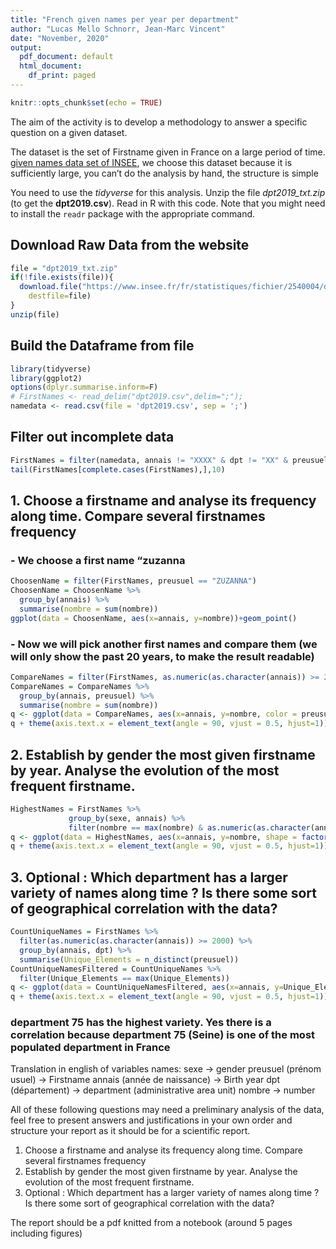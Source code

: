 ```yaml
---
title: "French given names per year per department"
author: "Lucas Mello Schnorr, Jean-Marc Vincent"
date: "November, 2020"
output:
  pdf_document: default
  html_document:
    df_print: paged
---
```


```r
knitr::opts_chunk$set(echo = TRUE)
```

The aim of the activity is to develop a methodology to answer a specific question on a given dataset. 

The dataset is the set of Firstname given in France on a large period of time. 
[given names data set of INSEE](https://www.insee.fr/fr/statistiques/fichier/2540004/dpt2017_txt.zip), we choose this dataset because it is sufficiently large, you can't do the analysis by hand, the structure is simple


You need to use the _tidyverse_ for this analysis. Unzip the file _dpt2019_txt.zip_ (to get the **dpt2019.csv**). Read in R with this code. Note that you might need to install the `readr` package with the appropriate command.

## Download Raw Data from the website
```r
file = "dpt2019_txt.zip"
if(!file.exists(file)){
  download.file("https://www.insee.fr/fr/statistiques/fichier/2540004/dpt2019_csv.zip",
	destfile=file)
}
unzip(file)
```

## Build the Dataframe from file

```r
library(tidyverse)
library(ggplot2)
options(dplyr.summarise.inform=F)
# FirstNames <- read_delim("dpt2019.csv",delim=";");
namedata <- read.csv(file = 'dpt2019.csv', sep = ';')
```

## Filter out incomplete data
```r
FirstNames = filter(namedata, annais != "XXXX" & dpt != "XX" & preusuel != "_PRENOMS_RARES")
tail(FirstNames[complete.cases(FirstNames),],10)
```

## 1. Choose a firstname and analyse its frequency along time. Compare several firstnames frequency
### - We choose a first name "zuzanna 
```r
ChoosenName = filter(FirstNames, preusuel == "ZUZANNA")
ChoosenName = ChoosenName %>% 
  group_by(annais) %>% 
  summarise(nombre = sum(nombre))
ggplot(data = ChoosenName, aes(x=annais, y=nombre))+geom_point()
```
### - Now we will pick another first names and compare them (we will only show the past 20 years, to make the result readable)
```r
CompareNames = filter(FirstNames, as.numeric(as.character(annais)) >= 2000 & (preusuel == "ZUZANNA" | preusuel == "LUDOVIC" | preusuel == "LUCAS" |preusuel == "GASPARD" ))
CompareNames = CompareNames %>% 
  group_by(annais, preusuel) %>% 
  summarise(nombre = sum(nombre))
q <- ggplot(data = CompareNames, aes(x=annais, y=nombre, color = preusuel))+geom_point()
q + theme(axis.text.x = element_text(angle = 90, vjust = 0.5, hjust=1))
```
## 2. Establish by gender the most given firstname by year. Analyse the evolution of the most frequent firstname.
```r
HighestNames = FirstNames %>% 
             group_by(sexe, annais) %>%
             filter(nombre == max(nombre) & as.numeric(as.character(annais)) >= 2000)
q <- ggplot(data = HighestNames, aes(x=annais, y=nombre, shape = factor(sexe), color = preusuel))+geom_point()+scale_shape_manual(labels = c("Male", "Female"), values = c("cross", "square"))
q + theme(axis.text.x = element_text(angle = 90, vjust = 0.5, hjust=1))
```

## 3. Optional : Which department has a larger variety of names along time ? Is there some sort of geographical correlation with the data?
```r
CountUniqueNames = FirstNames %>%
  filter(as.numeric(as.character(annais)) >= 2000) %>%
  group_by(annais, dpt) %>%          
  summarise(Unique_Elements = n_distinct(preusuel))  
CountUniqueNamesFiltered = CountUniqueNames %>%
  filter(Unique_Elements == max(Unique_Elements))
q <- ggplot(data = CountUniqueNamesFiltered, aes(x=annais, y=Unique_Elements, color = dpt))+geom_point()
q + theme(axis.text.x = element_text(angle = 90, vjust = 0.5, hjust=1))
```
### department 75 has the highest variety. Yes there is a correlation because department 75 (Seine) is one of the most populated department in France


Translation in english of variables names: 
sexe -> gender 
preusuel (prénom usuel) -> Firstname
annais (année de naissance) -> Birth year
dpt (département) -> department (administrative area unit)
nombre -> number

All of these following questions may need a preliminary analysis of the data, feel free to present answers and justifications in your own order and structure your report as it should be for a scientific report.

1. Choose a firstname and analyse its frequency along time. Compare several firstnames frequency
2. Establish by gender the most given firstname by year. Analyse the evolution of the most frequent firstname.
3. Optional : Which department has a larger variety of names along time ? Is there some sort of geographical correlation with the data?

The report should be a pdf knitted from a notebook (around 5 pages including figures)